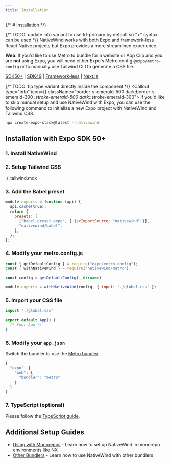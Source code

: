 ```yaml
---
title: Installation
---
```


{/* # Installation */}

{/* TODO: update info variant to use fd-primary by default so ">" syntax can be used */}
<Callout type="info" className="border-s-fd-primary *:fill-fd-primary">
NativeWind works with both Expo and framework-less React Native projects but Expo provides a more streamlined experience.

**Web**: If you'd like to use Metro to bundle for a website or App Clip and you are **not** using Expo, you will need either Expo's Metro config `@expo/metro-config` or to manually use Tailwind CLI to generate a CSS file.
</Callout>

<a href="./sdk50" className="underline underline-offset-8 text-fd-primary hover:opacity-100 p-4">SDK50+</a> 
| <a href="./sdk49" className="decoration-transparent hover:decoration-fd-foreground opacity-70 hover:opacity-100 underline-offset-8 rounded-lg p-4">SDK49</a> 
| <a href="./frameworkless" className="decoration-transparent hover:decoration-fd-foreground opacity-70 hover:opacity-100 underline-offset-8 rounded-lg p-4">Framework-less</a> 
| <a href="./nextjs" className="decoration-transparent hover:decoration-fd-foreground opacity-70 hover:opacity-100 underline-offset-8 rounded-lg p-4">Next.js</a>

{/* TODO: tip type variant directly inside the component */}
<Callout type="info" icon={<Lightbulb />} className="border-s-emerald-500 dark:border-s-emerald-300 *:stroke-emerald-500 dark:*:stroke-emerald-300">
 If you'd like to skip manual setup and use NativeWind with Expo, you can use the following command to initialize a new Expo project with NativeWind and Tailwind CSS.

  ```bash
  npx create-expo-stack@latest --nativewind
  ```
</Callout>

## Installation with Expo SDK 50+

### 1. Install NativeWind

<Install framework="expo" />

### 2. Setup Tailwind CSS

<include>./_tailwind.mdx</include>

### 3. Add the Babel preset

```js title="babel.config.js"
module.exports = function (api) {
  api.cache(true);
  return {
    presets: [
      ["babel-preset-expo", { jsxImportSource: "nativewind" }],
      "nativewind/babel",
    ],
  };
};
```

### 4. Modify your metro.config.js

```js title="metro.config.js"
const { getDefaultConfig } = require("expo/metro-config");
const { withNativeWind } = require('nativewind/metro');

const config = getDefaultConfig(__dirname)

module.exports = withNativeWind(config, { input: './global.css' })
```

### 5. Import your CSS file

```js title="App.js"
import "./global.css"

export default App() {
  /* Your App */
}
```

### 6. Modify your `app.json`

Switch the bundler to use the [Metro bundler](https://docs.expo.dev/guides/customizing-metro/#web-support)

```js
{
  "expo": {
    "web": {
      "bundler": "metro"
    }
  }
}
```

### 7. TypeScript (optional)

Please follow the [TypeScript guide](./typescript).

## Additional Setup Guides

- [Using with Monorepos](./using-with-monorepos) - Learn how to set up NativeWind in monorepo environments like NX
- [Other Bundlers](./other-bundlers) - Learn how to use NativeWind with other bundlers